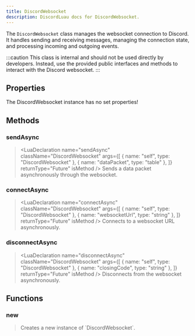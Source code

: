 ```yaml
---
title: DiscordWebsocket
description: DiscordLuau docs for DiscordWebsocket.
---
```


[//]: # "This file was automatically compiled through the Generator luau code under this repository"
[//]: # "if you want to edit the documentation of discord-luau, please write changes"
[//]: # "to the discord-luau repository itself, we extract the comments from discord-luau and translate"
[//]: # "them into markdown files that Nextra can interpret!"
[//]: # "----- DOCUMENT IMPORTS ----- "


[//]: # "----- DOCUMENT DESCRIPTION ----- "

The `DiscordWebsocket` class manages the websocket connection to Discord. It handles sending and receiving messages, managing the connection state, and processing incoming and outgoing events.

:::caution
This class is internal and should not be used directly by developers. Instead, use the provided public interfaces and methods to interact with the Discord websocket.
:::

[//]: # "----- DOCUMENT PROPERTIES ----- "

## Properties

The DiscordWebsocket instance has no set properties!

[//]: # "----- DOCUMENT METHODS ----- "

## Methods

### sendAsync

> <LuaDeclaration
> 	name="sendAsync"
> 	className="DiscordWebsocket"
> 	args={[
> 		{ name: "self", type: "DiscordWebsocket" },
> 		{ name: "dataPacket", type: "table" },
> 	]}
> 	returnType="Future"
> 	isMethod
> />
> Sends a data packet asynchronously through the websocket.

### connectAsync

> <LuaDeclaration
> 	name="connectAsync"
> 	className="DiscordWebsocket"
> 	args={[
> 		{ name: "self", type: "DiscordWebsocket" },
> 		{ name: "websocketUrl", type: "string" },
> 	]}
> 	returnType="Future"
> 	isMethod
> />
> Connects to a websocket URL asynchronously.

### disconnectAsync

> <LuaDeclaration
> 	name="disconnectAsync"
> 	className="DiscordWebsocket"
> 	args={[
> 		{ name: "self", type: "DiscordWebsocket" },
> 		{ name: "closingCode", type: "string" },
> 	]}
> 	returnType="Future"
> 	isMethod
> />
> Disconnects from the websocket asynchronously.

[//]: # "----- DOCUMENT FUNCTIONS ----- "

## Functions

### new

> <LuaDeclaration name="new" className="DiscordWebsocket" args={[]} />
> Creates a new instance of `DiscordWebsocket`.
